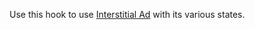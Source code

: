 
Use this hook to use [Interstitial Ad](https://developers.google.com/admob/android/interstitial) with its various states.

<UseFullScreenAd />
